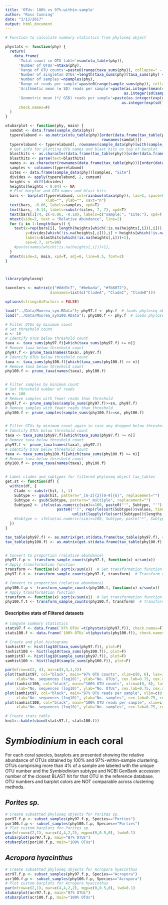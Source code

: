 ```yaml
---
title: 'OTUs: 100% vs 97%-within-sample'
author: "Ross Cunning"
date: "3/13/2017"
output: html_document
---
```


```r

# Function to calculate summary statistics from phyloseq object

phystats <- function(phy) {
  return(
    data.frame(
      'Total count in OTU table'=sum(otu_table(phy)),
      'Number of OTUs'=ntaxa(phy),
      'Range of OTU counts'=paste0(range(taxa_sums(phy)), collapse=" - "),
      'Number of singleton OTUs'=length(taxa_sums(phy)[taxa_sums(phy) <= 1]),
      'Number of samples'=nsamples(phy),
      'Range of reads per sample'=paste0(range(sample_sums(phy)), collapse=" - "),
      'Arithmetic mean (± SD) reads per sample'=paste(as.integer(mean(sample_sums(phy))), 
                                                     as.integer(sd(sample_sums(phy))), sep=" ± "),
      'Geometric mean (*/ GSD) reads per sample'=paste(as.integer(exp(mean(log(sample_sums(phy))))),
                                                    as.integer(exp(sd(log(sample_sums(phy))))), sep=" */ "),
      check.names=F)
  )
}

otubarplot <- function(phy, main) {
  samdat <- data.frame(sample_data(phy))
  typerelabund <- as.matrix(otu_table(phy)[order(data.frame(tax_table(phy))$Subtype), 
                                           rownames(samdat)])
  typerelabund <- typerelabund[, rownames(sample_data(phy)[with(sample_data(phy), order(Site, DNA.ID))])]
  # Get info for plotting OTU names and blast hits on top of barplot
  blasthits <- as.character(data.frame(tax_table(phy))[order(data.frame(tax_table(phy))$Subtype), "Subtype2"])
  blasthits <- parse(text=blasthits)
  names <- as.character(rownames(data.frame(tax_table(phy)))[order(data.frame(tax_table(phy))$Subtype)])
  samples <- colnames(typerelabund)
  sites <- data.frame(sample_data(phy))[samples, "Site"]
  divides <- apply(typerelabund, 2, cumsum)
  heights <- diff(divides)
  heights[heights < 0.04] <- NA
  # Plot barplot and OTU names and blast hits
  bars <- barplot(typerelabund, col=rainbow(ntaxa(phy)), las=1, space=0.1, xaxs="i",
                  xlab="", ylab="", xaxt="n")
  text(bars, -0.06, labels=samples, xpd=T)
  text(bars, -0.14, labels=substr(sites, 7, 7), xpd=T)
  text(bars[1]/4, c(-0.06, -0.10), labels=c("sample:", "site:"), xpd=T, pos=2)
  mtext(side=2, text = "Relative Abundance", line=2)
  for (i in 1:length(bars)) {
    text(x=rep(bars[i], length(heights[which(!is.na(heights[,i])),i])), 
         y=divides[which(!is.na(heights[,i])),i] + heights[which(!is.na(heights[,i])),i] / 2, 
         labels=blasthits[which(!is.na(heights[,i]))+1],
         cex=0.7, srt=90)
    #paste(names[which(!is.na(heights[,i]))+1],
  }
  mtext(side=3, main, xpd=T, adj=0, line=0.5, font=2)
}



library(phyloseq)

taxcolors <- matrix(c("#8dd3c7", "#bebada", "#fb8072"), 
                    dimnames=list(c("CladeA", "CladeC", "CladeD")))

options(stringsAsFactors = FALSE)

load("../Data/Moorea_sym.RData"); phy97.f <- phy.f  # loads phyloseq object of 97% OTUs, renames to phy97.f
load("../Data/Moorea_sym100.RData"); phy100.f <- phy.f  # loads phyloseq object of 97% OTUs, renames to phy100.f

# Filter OTUs by minimum count
# Set threshold count
n <- 10
# Identify OTUs below threshold count
taxa <- taxa_sums(phy97.f)[which(taxa_sums(phy97.f) >= n)]
# Remove taxa below threshold count
phy97.f <- prune_taxa(names(taxa), phy97.f)
# Identify OTUs below threshold count
taxa <- taxa_sums(phy100.f)[which(taxa_sums(phy100.f) >= n)]
# Remove taxa below threshold count
phy100.f <- prune_taxa(names(taxa), phy100.f)


# Filter samples by minimum count
# Set threshold number of reads
sn <- 100
# Remove samples with fewer reads than threshold
phy97.f <- prune_samples(sample_sums(phy97.f)>=sn, phy97.f)
# Remove samples with fewer reads than threshold
phy100.f <- prune_samples(sample_sums(phy100.f)>=sn, phy100.f)


# Filter OTUs by minimum count again in case any dropped below threshold after filtering samples
# Identify OTUs below threshold count
taxa <- taxa_sums(phy97.f)[which(taxa_sums(phy97.f) >= n)]
# Remove taxa below threshold count
phy97.f <- prune_taxa(names(taxa), phy97.f)
# Identify OTUs below threshold count
taxa <- taxa_sums(phy100.f)[which(taxa_sums(phy100.f) >= n)]
# Remove taxa below threshold count
phy100.f <- prune_taxa(names(taxa), phy100.f)


# Label clades and subtypes for filtered phyloseq object tax_tables
get.st <- function(df) {
  within(df, {
    Clade <- substr(hit, 1, 1)
    Subtype <- gsub(hit, pattern="_[A-Z]{2}[0-9]{6}", replacement="")
    Subtype <- gsub(Subtype, pattern="_multiple", replacement="")
    Subtype2 <- ifelse(as.numeric(sim)==100, paste0("'", Subtype, "'"),
                       paste0("'[", rep(rle(sort(Subtype))$values, times=rle(sort(Subtype))$lengths), "]'^", 
                              unlist(lapply(rle(sort(Subtype))$lengths, seq_len)))[order(order(Subtype))])
    #Subtype <- ifelse(as.numeric(sim)==100, Subtype, paste("*", Subtype, sep=""))
  })
}

tax_table(phy97.f) <- as.matrix(get.st(data.frame(tax_table(phy97.f), stringsAsFactors=FALSE)))
tax_table(phy100.f) <- as.matrix(get.st(data.frame(tax_table(phy100.f), stringsAsFactors=FALSE)))


# Convert to proportion (relative abundance)
phy97.f.p <- transform_sample_counts(phy97.f, function(x) x/sum(x))
# Apply transformation function
transform <- function(x) sqrt(x/sum(x))  # Set transformation function
phy97.f.t <- transform_sample_counts(phy97.f, transform)  # Transform data

# Convert to proportion (relative abundance)
phy100.f.p <- transform_sample_counts(phy100.f, function(x) x/sum(x))
# Apply transformation function
transform <- function(x) sqrt(x/sum(x))  # Set transformation function
phy100.f.t <- transform_sample_counts(phy100.f, transform)  # Transform data
```

#### Descriptive stats of Filtered datasets
```r
# Compute summary statistics
stats97.f <- data.frame(`97% OTUs`=t(phystats(phy97.f)), check.names=F)
stats100.f <- data.frame(`100% OTUs`=t(phystats(phy100.f)), check.names=F)

# Create and plot histograms
taxhist97 <- hist(log10(taxa_sums(phy97.f)), plot=F)
taxhist100 <- hist(log10(taxa_sums(phy100.f)), plot=F)
samhist97 <- hist(log10(sample_sums(phy97.f)), plot=F)
samhist100 <- hist(log10(sample_sums(phy100.f)), plot=F)

par(mfrow=c(2, 4), mar=c(3,3,1,1))
plot(taxhist97, col="black", main="97% OTU counts", xlim=c(0, 6), las=1, mgp=c(2,0.5,0),
     xlab="No. sequences (log10)", ylab="No. OTUs", cex.lab=0.75, cex.axis=0.75)
plot(taxhist100, col="black", main="100% OTU counts", xlim=c(0, 6), las=1, mgp=c(2,0.5,0),
     xlab="No. sequences (log10)", ylab="No. OTUs", cex.lab=0.75, cex.axis=0.75)
plot(samhist97, col="black", main="97% OTU reads per sample", xlim=c(0, 6), las=1, mgp=c(2,0.5,0),
     xlab="No. sequences (log10)", ylab="No. samples", cex.lab=0.75, cex.axis=0.75)
plot(samhist100, col="black", main="100% OTU reads per sample", xlim=c(0, 6), las=1, mgp=c(2,0.5,0),
     xlab="No. sequences (log10)", ylab="No. samples", cex.lab=0.75, cex.axis=0.75)

# Create stats table
knitr::kable(cbind(stats97.f, stats100.f))
```
# *Symbiodinium* in each coral
For each coral species, barplots are presented showing the relative abundance of OTUs obtained by 100% and 97%-within-sample clustering. OTUs comprising more than 4% of a sample are labeled with the unique OTU number and the *Symbiodinium* subtype and NCBI GenBank accession number of the closest BLAST hit for that OTU in the reference database. OTU numbers and barplot colors are NOT comparable across clustering methods.

## *Porites sp.*  
```r
# Create subsetted phyloseq objects for Porites sp.
por97.f.p <- subset_samples(phy97.f.p, Species=="Porties")
por100.f.p <- subset_samples(phy100.f.p, Species=="Porties")
# Plot custom barplots for Porites sp.
par(mfrow=c(2,1), mar=c(4,4,2,2), mgp=c(0,0.5,0), lwd=0.1)
otubarplot(por97.f.p, main="97% OTUs")
otubarplot(por100.f.p, main="100% OTUs")
```

## *Acropora hyacinthus*  
```r
# Create subsetted phyloseq objects for Acropora hyacinthus
acr97.f.p <- subset_samples(phy97.f.p, Species=="Acropora")
acr100.f.p <- subset_samples(phy100.f.p, Species=="Acropora")
# Plot custom barplots for Acropora hyacinthus
par(mfrow=c(2,1), mar=c(4,4,2,2), mgp=c(0,0.5,0), lwd=0.1)
otubarplot(acr97.f.p, main="97% OTUs")
otubarplot(acr100.f.p, main="100% OTUs")
```


